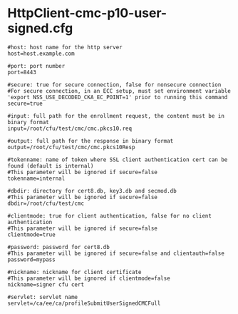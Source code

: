 = HttpClient-cmc-p10-user-signed.cfg =
<pre>
#host: host name for the http server
host=host.example.com

#port: port number
port=8443

#secure: true for secure connection, false for nonsecure connection
#For secure connection, in an ECC setup, must set environment variable 'export NSS_USE_DECODED_CKA_EC_POINT=1' prior to running this command
secure=true

#input: full path for the enrollment request, the content must be in binary format
input=/root/cfu/test/cmc/cmc.pkcs10.req

#output: full path for the response in binary format
output=/root/cfu/test/cmc/cmc.pkcs10Resp

#tokenname: name of token where SSL client authentication cert can be found (default is internal)
#This parameter will be ignored if secure=false
tokenname=internal

#dbdir: directory for cert8.db, key3.db and secmod.db
#This parameter will be ignored if secure=false
dbdir=/root/cfu/test/cmc

#clientmode: true for client authentication, false for no client authentication
#This parameter will be ignored if secure=false
clientmode=true

#password: password for cert8.db
#This parameter will be ignored if secure=false and clientauth=false
password=mypass

#nickname: nickname for client certificate
#This parameter will be ignored if clientmode=false
nickname=signer cfu cert

#servlet: servlet name
servlet=/ca/ee/ca/profileSubmitUserSignedCMCFull
</pre>